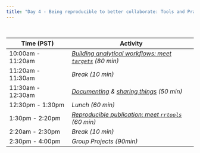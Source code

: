 ```yaml
---
title: "Day 4 - Being reproducible to better collaborate: Tools and Practices"
---
```


<br>


| **Time (PST)**    | **Activity**                        |
|-------------------|-------------------------------------|
| 10:00am - 11:20am | *[Building analytical workflows: meet `targets`](day4-analytical_workflows.html){target="_blank"} (80 min)*  |
| 11:20am - 11:30am | *Break (10 min)*                    |
| 11:30am - 12:30am | *[Documenting](day4-documenting.html){target="_blank"} & [sharing things](day4-sharing_things.html){target="_blank"} (50 min)* |
| 12:30pm - 1:30pm  | *Lunch (60 min)*                    |
| 1:30pm - 2:20pm   | *[Reproducible publication: meet `rrtools`](day4-reproducible_publications.html){target="_blank"} (60 min)*           |
| 2:20am - 2:30pm   | *Break (10 min)*                    |
| 2:30pm - 4:00pm   | *Group Projects (90min)*            |
 



